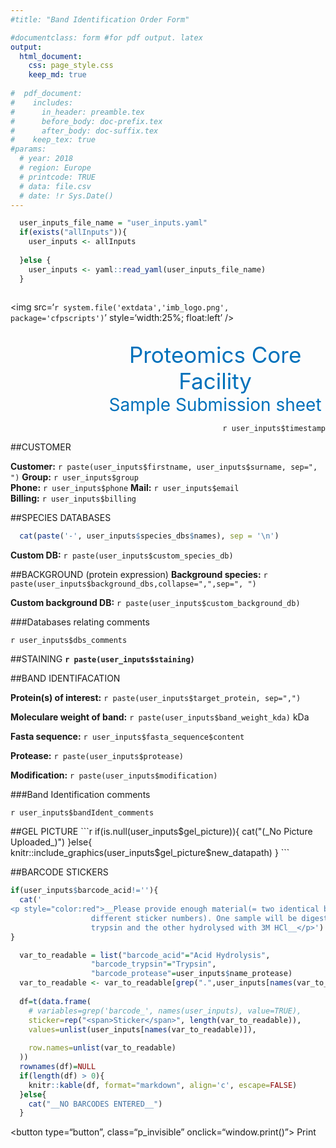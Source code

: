 ```yaml
---
#title: "Band Identification Order Form"

#documentclass: form #for pdf output. latex
output:
  html_document:
    css: page_style.css
    keep_md: true
    
#  pdf_document:
#    includes:
#      in_header: preamble.tex
#      before_body: doc-prefix.tex
#      after_body: doc-suffix.tex
#    keep_tex: true
#params:
  # year: 2018
  # region: Europe
  # printcode: TRUE
  # data: file.csv
  # date: !r Sys.Date()
---
```





```r
  user_inputs_file_name = "user_inputs.yaml" 
  if(exists("allInputs")){
    user_inputs <- allInputs
    
  }else {
    user_inputs <- yaml::read_yaml(user_inputs_file_name)
  }
 
```


<!-- <div style='width:800px'> -->

<!-- <div class='header' style='margin-bottom:50px;'> -->
<!-- <img src='`r system.file('extdata','imb_logo.png', package='cfpscripts')`' style='width:250px;' /> -->
<!-- <p style='color:#0071BB; font-size:2.5em; float:right; margin:100px 100px 0px 0px;'>Proteomics Core Facility</p> -->
<!-- <p style='color:#0071BB; font-size:2em; align:center; margin:0px 0px 0px 0px;'>Sample Submission sheet</p> -->
<!-- <p style='float:right; '>`r user_inputs$timestamp`</p> -->

<!-- </div> -->
<!-- </div> -->


<div class='header' style='width:100%;clear:both; display:block'>
<img src='`r system.file('extdata','imb_logo.png', package='cfpscripts')`' style='width:25%; float:left' />
<div class='titel' style='width:70%; float:right'>
<p style='color:#0071BB; font-size:2.5em;text-align: center; margin:30px 0px 0px 0px;'>Proteomics Core Facility</p>
<p style='color:#0071BB; font-size:2em; text-align:center; margin:0px 0px 0px 0px;'>Sample Submission sheet</p>
<p style='float:right; '>`r user_inputs$timestamp`</p>

</div>
</div>  

<div style="clear:both;">


##CUSTOMER

**Customer:** `r paste(user_inputs$firstname, user_inputs$surname, sep=", ")`
**Group:** `r user_inputs$group`  
**Phone:** `r user_inputs$phone`
**Mail:** `r user_inputs$email`  
**Billing:** `r user_inputs$billing`    


##SPECIES DATABASES 

```r
  cat(paste('-', user_inputs$species_dbs$names), sep = '\n')
``` 

**Custom DB:** `r paste(user_inputs$custom_species_db)`

<!--
**Custom DB file\:** `r paste(user_inputs$custom_species_db_file$name)`
-->
##BACKGROUND (protein expression)
**Background species:** `r paste(user_inputs$background_dbs,collapse=",",sep=", ") `


**Custom background DB:**
`r paste(user_inputs$custom_background_db)`

<!--
**Custom background file\:**
`r paste(user_inputs$custom_background_db_file$name)`
-->

###Databases relating comments
<p class="comments"> `r user_inputs$dbs_comments`</p>


##STAINING
  **`r paste(user_inputs$staining)`**

##BAND IDENTIFACATION

**Protein(s) of interest:** `r paste(user_inputs$target_protein, sep=",")`

**Moleculare weight of band:** `r paste(user_inputs$band_weight_kda)` kDa

**Fasta sequence\:** `r user_inputs$fasta_sequence$content`

**Protease:** `r paste(user_inputs$protease)`

**Modification:** `r paste(user_inputs$modification)`

###Band Identification comments
<p class="comments"> `r user_inputs$bandIdent_comments`</p>

<div class="unbreakable", id="gel_picture">

##GEL PICTURE
```r
  if(is.null(user_inputs$gel_picture)){
    cat("(_No Picture Uploaded_)")
  }else{
    knitr::include_graphics(user_inputs$gel_picture$new_datapath)
  }
```
</div>


<!--
**BARCODE TRYPSIN:** `r paste(user_inputs$barcode_trypsin)`
**BARCODE ACID:** `r paste(user_inputs$barcode_acid)`
**BARCODE PROTEASE:** `r paste(user_inputs$barcode_protease)`
-->

<div id="stickers" class="unbreakable">
##BARCODE STICKERS
```r
if(user_inputs$barcode_acid!=''){
  cat('
<p style="color:red">__Please provide enough material(= two identical band but two 
                  different sticker numbers). One sample will be digested with 
                  trypsin and the other hydrolysed with 3M HCl__</p>')
}

```
```r
  var_to_readable = list("barcode_acid"="Acid Hydrolysis",
                  "barcode_trypsin"="Trypsin",
                  "barcode_protease"=user_inputs$name_protease)
  var_to_readable <- var_to_readable[grep(".",user_inputs[names(var_to_readable)])]
  
  df=t(data.frame(
    # variables=grep('barcode_', names(user_inputs), value=TRUE),
    sticker=rep("<span>Sticker</span>", length(var_to_readable)),
    values=unlist(user_inputs[names(var_to_readable)]),
    
    row.names=unlist(var_to_readable)
  ))
  rownames(df)=NULL
  if(length(df) > 0){
    knitr::kable(df, format="markdown", align='c', escape=FALSE)
  }else{
    cat("__NO BARCODES ENTERED__")
  }
```
</div>

</div> 

<button type="button", class="p_invisible"
onclick="window.print()">
Print</button>


